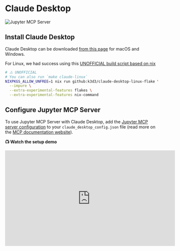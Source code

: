 # Claude Desktop

![Jupyter MCP Server](https://assets.datalayer.tech/jupyter-mcp/jupyter-mcp-server-claude-demo.gif)

## Install Claude Desktop

Claude Desktop can be downloaded [from this page](https://claude.ai/download) for macOS and Windows.

For Linux, we had success using this [UNOFFICIAL build script based on nix](https://github.com/k3d3/claude-desktop-linux-flake)

```bash
# ⚠️ UNOFFICIAL
# You can also run `make claude-linux`
NIXPKGS_ALLOW_UNFREE=1 nix run github:k3d3/claude-desktop-linux-flake \
  --impure \
  --extra-experimental-features flakes \
  --extra-experimental-features nix-command
```

## Configure Jupyter MCP Server

To use Jupyter MCP Server with Claude Desktop, add the [Jupyter MCP server configuration](../../setup#configuration) to your `claude_desktop_config.json` file (read more on the [MCP documentation website](https://modelcontextprotocol.io/quickstart/user#2-add-the-filesystem-mcp-server)).

**📺 Watch the setup demo**
<iframe width="560" height="315" src="https://www.youtube.com/embed/nPllCQxtaxQ"
title="YouTube video player" frameborder="0" allow="accelerometer; autoplay; clipboard-write; encrypted-media; gyroscope; picture-in-picture"
allowfullscreen></iframe>
